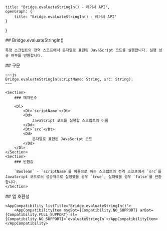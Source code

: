 
    title: "Bridge.evaluateStringIn() - 레거시 API",
    openGraph: {
        title: "Bridge.evaluateStringIn() - 레거시 API"
    }
}

<Section>
    ## Bridge.evaluateStringIn()

    특정 스크립트의 전역 스코프에서 문자열로 표현된 JavaScript 코드를 실행합니다. 실행 성공 여부를 반환합니다.
</Section>
<Section>
    ## 구문

    ~~~js
    Bridge.evaluateStringIn(scriptName: String, src: String);
    ~~~

    <Section>
        ### 매개변수

        <Dl>
            <Dt>`scriptName`</Dt>
            <Dd>
                JavaScript 코드를 실행할 스크립트의 이름
            </Dd>
            <Dt>`src`</Dt>
            <Dd>
                문자열로 표현된 JavaScript 코드
            </Dd>
        </Dl>
    </Section>
    <Section>
        ### 반환값

        `Boolean` - `scriptName`를 이름으로 하는 스크립트의 전역 스코프에서 `src`를 JavaScript 코드로써 성공적으로 실행했을 경우 `true`, 실패했을 경우 `false`를 반환합니다.
    </Section>
</Section>
<Section>
    ## 앱 호환성

    <AppCompatibility listTitle="Bridge.evaluateStringIn()">
        <AppCompatibilityItem msgBot={Compatibility.NO_SUPPORT} arBot={Compatibility.FULL_SUPPORT} sl={Compatibility.NO_SUPPORT}>`evaluateStringIn`</AppCompatibilityItem>
    </AppCompatibility>
</Section>